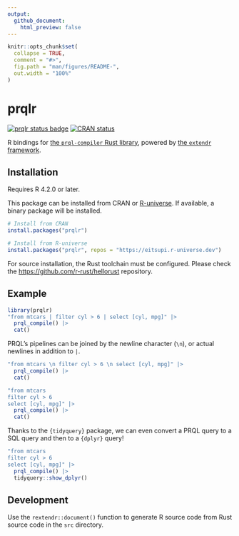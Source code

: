 ```yaml
---
output:
  github_document:
    html_preview: false
---
```


<!-- README.md is generated from README.Rmd. Please edit that file -->

```r
knitr::opts_chunk$set(
  collapse = TRUE,
  comment = "#>",
  fig.path = "man/figures/README-",
  out.width = "100%"
)
```

# prqlr

<!-- badges: start -->
[![prqlr status badge](https://eitsupi.r-universe.dev/badges/prqlr)](https://eitsupi.r-universe.dev)
[![CRAN status](https://www.r-pkg.org/badges/version/prqlr)](https://CRAN.R-project.org/package=prqlr)
<!-- badges: end -->

R bindings for [the `prql-compiler` Rust library](https://github.com/prql/prql),
powered by [the `extendr` framework](https://extendr.github.io/).

## Installation

Requires R 4.2.0 or later.

This package can be installed from CRAN or [R-universe](https://eitsupi.r-universe.dev/ui#package:prqlr).
If available, a binary package will be installed.

```r
# Install from CRAN
install.packages("prqlr")
```

```r
# Install from R-universe
install.packages("prqlr", repos = "https://eitsupi.r-universe.dev")
```

For source installation, the Rust toolchain must be configured.
Please check the <https://github.com/r-rust/hellorust> repository.

## Example

```r
library(prqlr)
"from mtcars | filter cyl > 6 | select [cyl, mpg]" |>
  prql_compile() |>
  cat()
```

PRQL's pipelines can be joined by the newline character (`\n`), or actual newlines in addition to `|`.

```r
"from mtcars \n filter cyl > 6 \n select [cyl, mpg]" |>
  prql_compile() |>
  cat()
```

```r
"from mtcars
filter cyl > 6
select [cyl, mpg]" |>
  prql_compile() |>
  cat()
```

Thanks to the `{tidyquery}` package,
we can even convert a PRQL query to a SQL query and then to a `{dplyr}` query!

```r
"from mtcars
filter cyl > 6
select [cyl, mpg]" |>
  prql_compile() |>
  tidyquery::show_dplyr()
```

## Development

Use the `rextendr::document()` function to generate R source code from Rust source code in the `src` directory.
